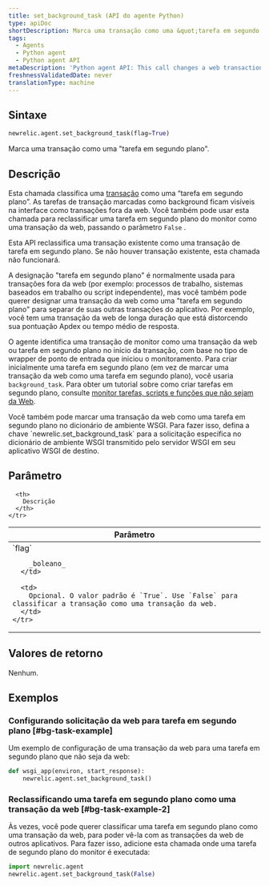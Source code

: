 ```yaml
---
title: set_background_task (API do agente Python)
type: apiDoc
shortDescription: Marca uma transação como uma &quot;tarefa em segundo plano&quot;.
tags:
  - Agents
  - Python agent
  - Python agent API
metaDescription: 'Python agent API: This call changes a web transaction to a non-web "background task".'
freshnessValidatedDate: never
translationType: machine
---
```


## Sintaxe

```py
newrelic.agent.set_background_task(flag=True)
```

Marca uma transação como uma "tarefa em segundo plano".

## Descrição

Esta chamada classifica uma [transação](/docs/accounts-partnerships/education/getting-started-new-relic/glossary#transaction) como uma “tarefa em segundo plano”. As tarefas de transação marcadas como background ficam visíveis na interface como transações fora da web. Você também pode usar esta chamada para reclassificar uma tarefa em segundo plano do monitor como uma transação da web, passando o parâmetro `False` .

Esta API reclassifica uma transação existente como uma transação de tarefa em segundo plano. Se não houver transação existente, esta chamada não funcionará.

A designação "tarefa em segundo plano" é normalmente usada para transações fora da web (por exemplo: processos de trabalho, sistemas baseados em trabalho ou script independente), mas você também pode querer designar uma transação da web como uma "tarefa em segundo plano" para separar de suas outras transações do aplicativo. Por exemplo, você tem uma transação da web de longa duração que está distorcendo sua pontuação Apdex ou tempo médio de resposta.

O agente identifica uma transação de monitor como uma transação da web ou tarefa em segundo plano no início da transação, com base no tipo de wrapper de ponto de entrada que iniciou o monitoramento. Para criar inicialmente uma tarefa em segundo plano (em vez de marcar uma transação da web como uma tarefa em segundo plano), você usaria `background_task`. Para obter um tutorial sobre como criar tarefas em segundo plano, consulte [monitor tarefas, scripts e funções que não sejam da Web](/docs/agents/python-agent/supported-features/python-background-tasks).

<Callout variant="tip">
  Você também pode marcar uma transação da web como uma tarefa em segundo plano no dicionário de ambiente WSGI. Para fazer isso, defina a chave `newrelic.set_background_task` para a solicitação específica no dicionário de ambiente WSGI transmitido pelo servidor WSGI em seu aplicativo WSGI de destino.
</Callout>

## Parâmetro

<table>
  <thead>
    <tr>
      <th width="25%">
        Parâmetro
      </th>

      <th>
        Descrição
      </th>
    </tr>
  </thead>

  <tbody>
    <tr>
      <td>
        `flag`

        _boleano_
      </td>

      <td>
        Opcional. O valor padrão é `True`. Use `False` para classificar a transação como uma transação da web.
      </td>
    </tr>
  </tbody>
</table>

## Valores de retorno

Nenhum.

## Exemplos

### Configurando solicitação da web para tarefa em segundo plano [#bg-task-example]

Um exemplo de configuração de uma transação da web para uma tarefa em segundo plano que não seja da web:

```py
def wsgi_app(environ, start_response):
    newrelic.agent.set_background_task()
```

### Reclassificando uma tarefa em segundo plano como uma transação da web [#bg-task-example-2]

Às vezes, você pode querer classificar uma tarefa em segundo plano como uma transação da web, para poder vê-la com as transações da web de outros aplicativos. Para fazer isso, adicione esta chamada onde uma tarefa de segundo plano do monitor é executada:

```py
import newrelic.agent
newrelic.agent.set_background_task(False)
```